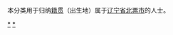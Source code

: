 {{Catnav|頁面分類|各種主題的頁面分類|依中国各省来作的分类|各地中国人|辽宁人|朝阳人}}
{{Catnav|頁面分類|人物|各國人物|中国人|各地中国人|辽宁人|朝阳人}}

本分类用于归纳[[籍贯|籍贯]]（出生地）属于[[辽宁省|辽宁省]][[北票市|北票市]]的人士。

[[Category:朝阳市人|*]]
[[Category:北票市|*]]